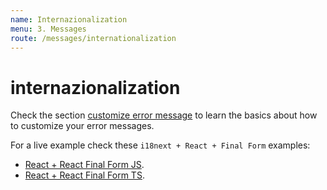 ```yaml
---
name: Internazionalization
menu: 3. Messages
route: /messages/internationalization
---
```


# internazionalization

Check the section [customize error message](/messages/error-message) to learn the basics about how to customize your error messages.

For a live example check these `i18next + React + Final Form` examples:

- [React + React Final Form JS](https://codesandbox.io/s/github/lemoncode/fonk/tree/master/examples/docs/messages/js/react-final-form/i18n-using-message).
- [React + React Final Form TS](https://codesandbox.io/s/github/lemoncode/fonk/tree/master/examples/docs/messages/ts/react-final-form/i18n-using-message).

